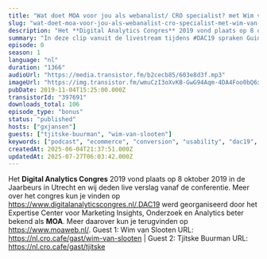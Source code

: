 ```yaml
---
title: "Wat doet MOA voor jou als webanalist/ CRO specialist? met Wim van Slooten en Tjitske Buurman"
slug: "wat-doet-moa-voor-jou-als-webanalist-cro-specialist-met-wim-van-slooten-en-tjitske-buurman"
description: "Het **Digital Analytics Congres** 2019 vond plaats op 8 oktober 2019 in de Jaarbeurs in Utrecht en wij deden live verslag vanaf de conferentie. Meer over het congres kun je vinden op https://www.digitalanalyticscongres.nl/.DAC19 werd georganiseerd door het Expertise Center voor Marketing Insights, Onderzoek en Analytics beter bekend als **MOA**. Meer daarover kun je terugvinden op https://www.moaweb.nl/. Guest 1: Wim van Slooten URL: https://nl.cro.cafe/gast/wim-van-slooten | Guest 2: Tjitske Buurman URL: https://nl.cro.cafe/gast/tjitske"
summary: "In deze clip vanuit de livestream tijdens #DAC19 spraken Guido en Bart met Wim en Tjitske van MOA, de organisatie van DAC19."
episode: 0
season: 1
language: "nl"
duration: "1366"
audioUrl: "https://media.transistor.fm/b2cecb85/603e8d3f.mp3"
imageUrl: "https://img.transistor.fm/wmuCzI3oXvKB-GwG94Aqm-4DA4Foo0bQ6xYOwb694SQ/rs:fill:0:0:1/w:3000/h:3000/q:60/aHR0cHM6Ly9pbWct/dXBsb2FkLXByb2R1/Y3Rpb24udHJhbnNp/c3Rvci5mbS8yMzU1/NmFlOWEzYzk5NGUw/OTQzMDg2NTI0ZmYz/ZTEzYy5qcGVn.webp"
pubDate: 2019-11-04T15:25:00.000Z
transistorId: "397691"
downloads_total: 106
episode_type: "bonus"
status: "published"
hosts: ["gxjansen"]
guests: ["tjitske-buurman", "wim-van-slooten"]
keywords: ["podcast", "ecommerce", "conversion", "usability", "dac19", "moa", "livestream"]
createdAt: 2025-06-04T21:37:51.000Z
updatedAt: 2025-07-27T06:03:42.000Z
---
```


Het **Digital Analytics Congres** 2019 vond plaats op 8 oktober 2019 in de Jaarbeurs in Utrecht en wij deden live verslag vanaf de conferentie. Meer over het congres kun je vinden op https://www.digitalanalyticscongres.nl/.DAC19 werd georganiseerd door het Expertise Center voor Marketing Insights, Onderzoek en Analytics beter bekend als **MOA**. Meer daarover kun je terugvinden op https://www.moaweb.nl/. Guest 1: Wim van Slooten URL: https://nl.cro.cafe/gast/wim-van-slooten | Guest 2: Tjitske Buurman URL: https://nl.cro.cafe/gast/tjitske
